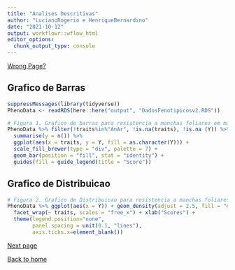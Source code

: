 ```yaml
---
title: "Analises Descritivas"
author: "LucianoRogerio e HenriqueBernardino"
date: "2021-10-12"
output: workflowr::wflow_html
editor_options:
  chunk_output_type: console
---
```


[Wrong Page?](index.html)

## Grafico de Barras

```r
suppressMessages(library(tidyverse))
PhenoData <- readRDS(here::here("output", "DadosFenotipicosv2.RDS"))

# Figura 1. Grafico de barras para resistencia a manchas foliares em mandioca.
PhenoData %>% filter(!traits%in%"AnAr", !is.na(traits), !is.na (Y)) %>% group_by(traits, Y) %>%
  summarise(y = n()) %>%
  ggplot(aes(x = traits, y = Y, fill = as.character(Y))) +
  scale_fill_brewer(type = "div", palette = 7) +
  geom_bar(position = "fill", stat = "identity") +
  guides(fill = guide_legend(title = "Score"))
```

## Grafico de Distribuicao

```r

# Figura 2. Grafico de Distribuicao para resistencia a manchas foliares em mandioca.
PhenoData %>% ggplot(aes(x = Y)) + geom_density(adjust = 2.5, fill = "darkgreen") + 
  facet_wrap(~ traits, scales = "free_x") + xlab("Scores") +
  theme(legend.position="none",
        panel.spacing = unit(0.1, "lines"),
        axis.ticks.x=element_blank())
```

[Next page](AnalisesModelosMistos.html)

[Back to home](index.html)
